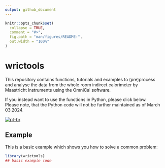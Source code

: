 ```yaml
---
output: github_document
---
```


<!-- README.md is generated from README.Rmd. Please edit that file -->

```r
knitr::opts_chunk$set(
  collapse = TRUE,
  comment = "#>",
  fig.path = "man/figures/README-",
  out.width = "100%"
)
```

# wrictools

<!-- badges: start -->
<!-- badges: end -->

This repository contains functions, tutorials and examples to (pre)process and analyse the data from the whole room indirect calorimeter by Maastricht Instruments using the OmniCal software. 

If you instead want to use the functions in Python, please click below. Please note, that the Python code will not be further maintained as of March 03.2024.

[![pt-br](https://img.shields.io/badge/Python-yellow.svg)](https://github.com/NinaZiegenbein/WRIC_processing/blob/main/README.python.md)

## Example

This is a basic example which shows you how to solve a common problem:

```r
library(wrictools)
## basic example code
```

